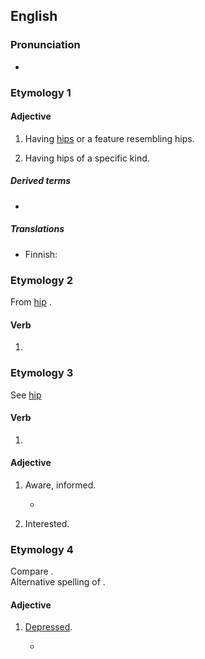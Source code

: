 ==English==

===Pronunciation===
* {{audio|en|En-au-hipped.ogg|Audio (AU)}}

===Etymology 1===
{{suffix|en|hip|ed|gloss1=anatomy sense}}

====Adjective====
{{en-adj}}

# Having [[hip]]s or a feature resembling hips.
#: {{uxi|en|'''hipped''' roof}}
# Having hips of a specific kind.
#: {{uxi|en|a wide-'''hipped''' woman}}

=====Derived terms=====
* {{l|en|hipped roof}}

=====Translations=====
{{trans-top|having or resembling hips}}
{{trans-mid}}
{{trans-bottom}}

{{trans-top|having hips of specific kind}}
* Finnish: {{t|fi|-lanteinen}}
{{trans-mid}}
{{trans-bottom}}

===Etymology 2===
From [[hip#Verb|hip]] {{qualifier|verb}}.

====Verb====
{{head|en|verb form}}

# {{en-past of|hip}}

===Etymology 3===
See [[hip#Etymology 3|hip]] {{qualifier|Etymology 3}}

====Verb====
{{head|en|verb form}}

# {{en-past of|hip}}

====Adjective====
{{en-adj}}

# {{lb|en|slang}} Aware, informed.
#* {{quote-book|en|title=For the sake of argument: essays and minority reports|page=200|author={{w|Christopher Hitchens}}|year=1993|passage=If I admitted, though, to being a little '''hipped''' on the subject of Trotsky, I could sometimes gain an indulgent if flickering attention}}
# {{lb|en|slang|with ''on''}} Interested.

===Etymology 4===
Compare {{m|en|hippish}}.
<br>Alternative spelling of {{m|en|hypped}}.

====Adjective====
{{en-adj}}

# {{lb|en|archaic}} [[depressed|Depressed]].
#: {{ant|en|unhipped}}
#* {{quote-book|en|year=1841|author={{w|Charles Dickens}}|title={{w|Barnaby Rudge}}|chapter=XXVII|text='You will be '''hipped''', Haredale, you will be miserable, melancholy, utterly wretched.'}}